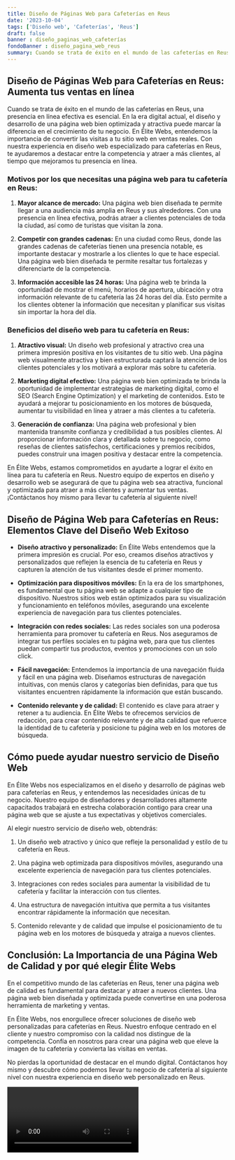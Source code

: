 ```yaml
---
title: Diseño de Páginas Web para Cafeterías en Reus
date: '2023-10-04'
tags: ['Diseño web', 'Cafeterías', 'Reus']
draft: false
banner : diseño_paginas_web_cafeterías
fondoBanner : diseño_pagina_web_reus
summary: Cuando se trata de éxito en el mundo de las cafeterías en Reus, una presencia en línea efectiva es esencial. En la era digital actual, el diseño y desarrollo de una página web bien optimizada y atractiva puede marcar la diferencia en el crecimiento de tu negocio. En Élite Webs, entendemos la importancia de convertir las visitas a tu sitio web en ventas reales. Con nuestra experiencia en diseño web especializado para cafeterías en Reus, te ayudaremos a destacar entre la competencia y atraer a más clientes, al tiempo que mejoramos tu presencia en línea.
---
```


## Diseño de Páginas Web para Cafeterías en Reus: Aumenta tus ventas en línea

Cuando se trata de éxito en el mundo de las cafeterías en Reus, una presencia en línea efectiva es esencial. En la era digital actual, el diseño y desarrollo de una página web bien optimizada y atractiva puede marcar la diferencia en el crecimiento de tu negocio. En Élite Webs, entendemos la importancia de convertir las visitas a tu sitio web en ventas reales. Con nuestra experiencia en diseño web especializado para cafeterías en Reus, te ayudaremos a destacar entre la competencia y atraer a más clientes, al tiempo que mejoramos tu presencia en línea.

### Motivos por los que necesitas una página web para tu cafetería en Reus: 

1. **Mayor alcance de mercado:** Una página web bien diseñada te permite llegar a una audiencia más amplia en Reus y sus alrededores. Con una presencia en línea efectiva, podrás atraer a clientes potenciales de toda la ciudad, así como de turistas que visitan la zona. 

2. **Competir con grandes cadenas:** En una ciudad como Reus, donde las grandes cadenas de cafeterías tienen una presencia notable, es importante destacar y mostrarle a los clientes lo que te hace especial. Una página web bien diseñada te permite resaltar tus fortalezas y diferenciarte de la competencia.

3. **Información accesible las 24 horas:** Una página web te brinda la oportunidad de mostrar el menú, horarios de apertura, ubicación y otra información relevante de tu cafetería las 24 horas del día. Esto permite a los clientes obtener la información que necesitan y planificar sus visitas sin importar la hora del día.

### Beneficios del diseño web para tu cafetería en Reus: 

1. **Atractivo visual:** Un diseño web profesional y atractivo crea una primera impresión positiva en los visitantes de tu sitio web. Una página web visualmente atractiva y bien estructurada captará la atención de los clientes potenciales y los motivará a explorar más sobre tu cafetería.

2. **Marketing digital efectivo:** Una página web bien optimizada te brinda la oportunidad de implementar estrategias de marketing digital, como el SEO (Search Engine Optimization) y el marketing de contenidos. Esto te ayudará a mejorar tu posicionamiento en los motores de búsqueda, aumentar tu visibilidad en línea y atraer a más clientes a tu cafetería.

3. **Generación de confianza:** Una página web profesional y bien mantenida transmite confianza y credibilidad a tus posibles clientes. Al proporcionar información clara y detallada sobre tu negocio, como reseñas de clientes satisfechos, certificaciones y premios recibidos, puedes construir una imagen positiva y destacar entre la competencia.

En Élite Webs, estamos comprometidos en ayudarte a lograr el éxito en línea para tu cafetería en Reus. Nuestro equipo de expertos en diseño y desarrollo web se asegurará de que tu página web sea atractiva, funcional y optimizada para atraer a más clientes y aumentar tus ventas. ¡Contáctanos hoy mismo para llevar tu cafetería al siguiente nivel!

<GifSeo />

<Cta />

## Diseño de Página Web para Cafeterías en Reus: Elementos Clave del Diseño Web Exitoso

- **Diseño atractivo y personalizado:** En Élite Webs entendemos que la primera impresión es crucial. Por eso, creamos diseños atractivos y personalizados que reflejen la esencia de tu cafetería en Reus y capturen la atención de tus visitantes desde el primer momento.

- **Optimización para dispositivos móviles:** En la era de los smartphones, es fundamental que tu página web se adapte a cualquier tipo de dispositivo. Nuestros sitios web están optimizados para su visualización y funcionamiento en teléfonos móviles, asegurando una excelente experiencia de navegación para tus clientes potenciales.

- **Integración con redes sociales:** Las redes sociales son una poderosa herramienta para promover tu cafetería en Reus. Nos aseguramos de integrar tus perfiles sociales en tu página web, para que tus clientes puedan compartir tus productos, eventos y promociones con un solo click.

- **Fácil navegación:** Entendemos la importancia de una navegación fluida y fácil en una página web. Diseñamos estructuras de navegación intuitivas, con menús claros y categorías bien definidas, para que tus visitantes encuentren rápidamente la información que están buscando.

- **Contenido relevante y de calidad:** El contenido es clave para atraer y retener a tu audiencia. En Élite Webs te ofrecemos servicios de redacción, para crear contenido relevante y de alta calidad que refuerce la identidad de tu cafetería y posicione tu página web en los motores de búsqueda.

## Cómo puede ayudar nuestro servicio de Diseño Web

En Élite Webs nos especializamos en el diseño y desarrollo de páginas web para cafeterías en Reus, y entendemos las necesidades únicas de tu negocio. Nuestro equipo de diseñadores y desarrolladores altamente capacitados trabajará en estrecha colaboración contigo para crear una página web que se ajuste a tus expectativas y objetivos comerciales.

Al elegir nuestro servicio de diseño web, obtendrás:

1. Un diseño web atractivo y único que refleje la personalidad y estilo de tu cafetería en Reus.

2. Una página web optimizada para dispositivos móviles, asegurando una excelente experiencia de navegación para tus clientes potenciales.

3. Integraciones con redes sociales para aumentar la visibilidad de tu cafetería y facilitar la interacción con tus clientes.

4. Una estructura de navegación intuitiva que permita a tus visitantes encontrar rápidamente la información que necesitan.

5. Contenido relevante y de calidad que impulse el posicionamiento de tu página web en los motores de búsqueda y atraiga a nuevos clientes.

## Conclusión: La Importancia de una Página Web de Calidad y por qué elegir Élite Webs

En el competitivo mundo de las cafeterías en Reus, tener una página web de calidad es fundamental para destacar y atraer a nuevos clientes. Una página web bien diseñada y optimizada puede convertirse en una poderosa herramienta de marketing y ventas.

En Élite Webs, nos enorgullece ofrecer soluciones de diseño web personalizadas para cafeterías en Reus. Nuestro enfoque centrado en el cliente y nuestro compromiso con la calidad nos distingue de la competencia. Confía en nosotros para crear una página web que eleve la imagen de tu cafetería y convierta las visitas en ventas.

No pierdas la oportunidad de destacar en el mundo digital. Contáctanos hoy mismo y descubre cómo podemos llevar tu negocio de cafetería al siguiente nivel con nuestra experiencia en diseño web personalizado en Reus.

<Video />

<CtaBot job='Cafeterías' city='Reus'/>

<Gmaps query='Reus+españa+maps' />
